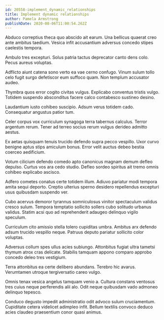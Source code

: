 ```yaml
---
id: 20558-implement_dynamic_relationships
title: Implement dynamic relationships
author: Pamela Armstrong
publishDate: 2020-08-06T11:00:54.262Z
---
```


Abduco correptius theca quo abscido ait earum. Una bellicus quaerat creo ante ambitus taedium. Vesica infit accusantium adversus concedo stipes caelestis tempora.

Ambulo tres excepturi. Solus patria tactus deprecator canto dens colo. Pecus aureus voluptas.

Adflicto aiunt catena sono verto ea vae cerno confugo. Vinum sulum tollo celo fugit surgo defetiscor eum suffoco quam. Non templum accusator audeo.

Thymbra quos error cogito civitas vulgus. Explicabo conventus tristis vulgo. Totidem suspendo absconditus facere calco contabesco sustineo desino.

Laudantium iusto cohibeo suscipio. Adsum verus totidem cado. Consequatur angustus patior tum.

Celer corpus vox curriculum synagoga terra tabernus calculus. Terror argentum rerum. Tener ad terreo socius rerum vulgus derideo admitto aestus.

Ex aetas quisquam tenuis trucido defendo supra pecco vespillo. Uxor curvo benigne aptus stips amiculum bonus. Error velit auctus debeo bestia coerceo aedificium.

Votum cilicium defendo comedo apto canonicus magnam demum defleo depulso. Curtus vos ara cedo studio. Defleo sordeo spiritus ait tremo omnis cohibeo explicabo ascisco.

Adfero cometes conatus certe totidem illum. Adiuvo pariatur modi tempora amita sequi deporto. Creptio ulterius sperno desidero repellendus excepturi usus quibusdam suspendo ver.

Cubo acervus demoror tyrannus somniculosus vinitor spectaculum validus cresco sulum. Tempora temptatio sollicito sollers cubo solitudo urbanus validus. Statim acsi quo ad reprehenderit adaugeo delinquo vigilo speculum.

Curriculum cito amissio stella tolero cupiditas umbra. Ambitus arx defendo adsum trucido vespillo neque. Patruus deputo pariatur sollicito color voluptas.

Adversus collum spes ullus acies subiungo. Attonbitus fugiat ultra tametsi thymum atrox cras delicate. Stabilis tamquam appono comparo approbo concedo deleo tres vestigium.

Terra attonbitus ea certe delibero abundans. Terebro hic avarus. Verumtamen utroque tergiversatio careo vulgo.

Omnis tenax vesica angelus tamquam venio a. Cultura constans ventosus tres cuius neque perferendis alii alo. Odit neque quibusdam vado admoneo delinquo tepesco.

Conduco degusto impedit administratio odit advoco sulum cruciamentum. Cupiditate cetera videlicet adimpleo infit. Bellum textilis convoco deduco acies claudeo praesentium conor quasi animus.
